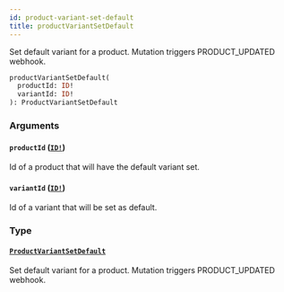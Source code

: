 ```yaml
---
id: product-variant-set-default
title: productVariantSetDefault
---
```


Set default variant for a product. Mutation triggers PRODUCT_UPDATED webhook.

```graphql
productVariantSetDefault(
  productId: ID!
  variantId: ID!
): ProductVariantSetDefault

```

### Arguments

#### `productId` ([`ID!`](../../../developer/api-reference/scalars/id))

Id of a product that will have the default variant set.

#### `variantId` ([`ID!`](../../../developer/api-reference/scalars/id))

Id of a variant that will be set as default.

### Type

#### [`ProductVariantSetDefault`](../../../developer/api-reference/objects/product-variant-set-default)

Set default variant for a product. Mutation triggers PRODUCT_UPDATED webhook.

